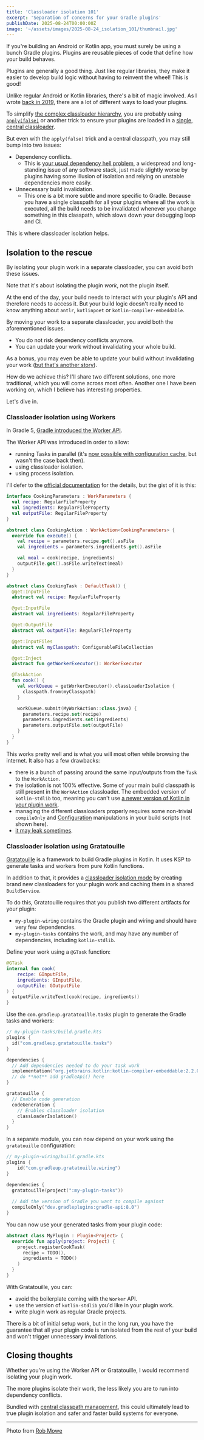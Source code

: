 ```yaml
---
title: 'Classloader isolation 101'
excerpt: 'Separation of concerns for your Gradle plugins'
publishDate: 2025-08-24T00:00:00Z
image: '~/assets/images/2025-08-24_isolation_101/thumbnail.jpg'
---
```


If you're building an Android or Kotlin app, you must surely be using a bunch Gradle plugins. Plugins are reusable pieces of code that define how your build behaves.  

Plugins are generally a good thing. Just like regular libraries, they make it easier to develop build logic without having to reinvent the wheel! This is good! 

Unlike regular Android or Kotlin libraries, there's a bit of magic involved. As I wrote [back in 2019](https://mbonnin.net/2019-11-26_loading-gradle-plugins-in-2019/), there are a lot of different ways to load your plugins.

To simplify [the complex classloader hierarchy](https://dev.to/autonomousapps/a-crash-course-in-classpaths-build-l08), you are probably using [`apply(false)`](https://docs.gradle.org/current/userguide/plugins.html#sec:subprojects_plugins_dsl) or another trick to ensure your plugins are loaded in a [single, central classloader](https://github.com/gradle/gradle/issues/1370).

But even with the `apply(false)` trick and a central classpath, you may still bump into two issues:

* Dependency conflicts.
  * This is [your usual dependency hell problem](https://youtu.be/oyLBGkS5ICk?t=2510), a widespread and long-standing issue of any software stack, just made slightly worse by plugins having some illusion of isolation and relying on unstable dependencies more easily.
* Unnecessary build invalidation.
  * This one is a bit more subtle and more specific to Gradle. Because you have a single classpath for all your plugins where all the work is executed, all the build needs to be invalidated whenever you change something in this classpath, which slows down your debugging loop and CI. 

This is where classloader isolation helps.

## Isolation to the rescue

By isolating your plugin work in a separate classloader, you can avoid both these issues.

Note that it's about isolating the plugin _work_, not the plugin itself. 

At the end of the day, your build needs to interact with your plugin's API and therefore needs to access it. But your build logic doesn't really need to know anything about `antlr`, `kotlinpoet` or `kotlin-compiler-embeddable`.

By moving your work to a separate classloader, you avoid both the aforementioned issues.

* You do not risk dependency conflicts anymore.
* You can update your work without invalidating your whole build. 

As a bonus, you may even be able to update your build without invalidating your work ([but that's another story](https://github.com/gradle/gradle/issues/31482#issuecomment-3031761784)).

How do we achieve this? I'll share two different solutions, one more traditional, which you will come across most often. Another one I have been working on, which I believe has interesting properties.

Let's dive in.

### Classloader isolation using Workers

In Gradle 5, [Gradle introduced the Worker API](https://docs.gradle.org/5.0/userguide/custom_tasks.html#worker_api).

The Worker API was introduced in order to allow:

* running Tasks in parallel (it's [now possible with configuration cache](https://docs.gradle.org/current/userguide/configuration_cache.html#config_cache:intro), but wasn't the case back then).
* using classloader isolation.
* using process isolation.

I'll defer to the [official documentation](https://docs.gradle.org/current/userguide/worker_api.html) for the details, but the gist of it is this:

```kotlin
interface CookingParameters : WorkParameters {
  val recipe: RegularFileProperty
  val ingredients: RegularFileProperty
  val outputFile: RegularFileProperty
}

abstract class CookingAction : WorkAction<CookingParameters> {
  override fun execute() {
    val recipe = parameters.recipe.get().asFile
    val ingredients = parameters.ingredients.get().asFile

    val meal = cook(recipe, ingredients)
    outputFile.get().asFile.writeText(meal)
  }
}

abstract class CookingTask : DefaultTask() {
  @get:InputFile
  abstract val recipe: RegularFileProperty

  @get:InputFile
  abstract val ingredients: RegularFileProperty

  @get:OutputFile
  abstract val outputFile: RegularFileProperty

  @get:InputFiles
  abstract val myClasspath: ConfigurableFileCollection

  @get:Inject
  abstract fun getWorkerExecutor(): WorkerExecutor

  @TaskAction
  fun cook() {
    val workQueue = getWorkerExecutor().classLoaderIsolation {
      classpath.from(myClasspath)
    }

    workQueue.submit(MyWorkAction::class.java) {
      parameters.recipe.set(recipe)
      parameters.ingredients.set(ingredients)
      parameters.outputFile.set(outputFile)
    }
  }
}
```

This works pretty well and is what you will most often while browsing the internet. It also has a few drawbacks:

* there is a bunch of passing around the same input/outputs from the `Task` to the `WorkAction`.
* the isolation is not 100% effective. Some of your main build classpath is still present in the `WorkAction` classloader. The embedded version of `kotlin-stdlib` too, meaning you can't use [a newer version of Kotlin in your plugin work](https://github.com/gradle/gradle/issues/16345).
* managing the different classloaders properly requires some non-trivial `compileOnly` and [Configuration](https://github.com/autonomousapps/gradle-glossary?tab=readme-ov-file#configuration) manipulations in your build scripts (not shown here). 
* [it may leak sometimes](https://github.com/gradle/gradle/issues/18313).

### Classloader isolation using Gratatouille

[Gratatouille](https://github.com/GradleUp/gratatouille/) is a framework to build Gradle plugins in Kotlin. It uses KSP to generate tasks and workers from pure Kotlin functions.

In addition to that, it provides a [classloader isolation mode](https://github.com/GradleUp/gratatouille/?tab=readme-ov-file#classloader-isolation-optional) by creating brand new classloaders for your plugin work and caching them in a shared `BuildService`.

To do this, Gratatouille requires that you publish two different artifacts for your plugin:

* `my-plugin-wiring` contains the Gradle plugin and wiring and should have very few dependencies.
* `my-plugin-tasks` contains the work, and may have any number of dependencies, including `kotlin-stdlib`.

Define your work using a `@GTask` function:

```kotlin
@GTask
internal fun cook(
    recipe: GInputFile,
    ingredients: GInputFile,
    outputFile: GOutputFile
) { 
  outputFile.writeText(cook(recipe, ingredients))
}
```

Use the `com.gradleup.gratatouille.tasks` plugin to generate the Gradle tasks and workers:

```kotlin
// my-plugin-tasks/build.gradle.kts
plugins {
  id("com.gradleup.gratatouille.tasks")
}

dependencies {
  // Add dependencies needed to do your task work
  implementation("org.jetbrains.kotlin:kotlin-compiler-embeddable:2.2.0")
  // do **not** add gradleApi() here
}

gratatouille {
  // Enable code generation
  codeGeneration {
    // Enables classloader isolation
    classLoaderIsolation()
  }
}
```

In a separate module, you can now depend on your work using the `gratatouille` configuration:


```kotlin
// my-plugin-wiring/build.gradle.kts
plugins {
    id("com.gradleup.gratatouille.wiring")
}

dependencies {
  gratatouille(project(":my-plugin-tasks"))
  
  // Add the version of Gradle you want to compile against 
  compileOnly("dev.gradleplugins:gradle-api:8.0")
}
```

You can now use your generated tasks from your plugin code:

```kotlin
abstract class MyPlugin : Plugin<Project> {
  override fun apply(project: Project) {
    project.registerCookTask(
      recipe = TODO(),
      ingredients = TODO()
    ) 
  }
}
```

With Gratatouille, you can: 

* avoid the boilerplate coming with the `Worker` API.
* use the version of `kotlin-stdlib` you'd like in your plugin work.
* write plugin work as regular Gradle projects.

There is a bit of initial setup work, but in the long run, you have the guarantee that all your plugin code is run isolated from the rest of your build and won't trigger unnecessary invalidations.

## Closing thoughts

Whether you're using the Worker API or Gratatouille, I would recommend isolating your plugin work.

The more plugins isolate their work, the less likely you are to run into dependency conflicts. 

Bundled with [central classpath management](https://github.com/gradle/gradle/issues/1370), this could ultimately lead to true plugin isolation and safer and faster build systems for everyone. 

---
Photo from [Rob Mowe](https://www.pexels.com/photo/alpine-ski-touring-in-trentino-south-tyrol-29022012/)
